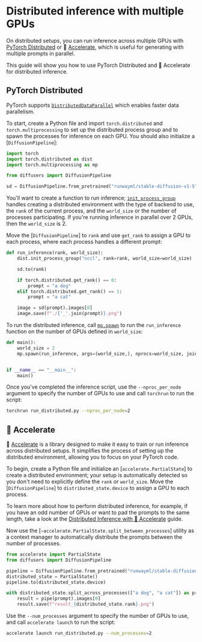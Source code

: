 # Distributed inference with multiple GPUs

On distributed setups, you can run inference across multiple GPUs with [PyTorch Distributed](https://pytorch.org/tutorials/beginner/dist_overview.html) or 🤗 [Accelerate](https://huggingface.co/docs/accelerate/index), which is useful for generating with multiple prompts in parallel.

This guide will show you how to use PyTorch Distributed and 🤗 Accelerate for distributed inference.

## PyTorch Distributed

PyTorch supports [`DistributedDataParallel`](https://pytorch.org/docs/stable/generated/torch.nn.parallel.DistributedDataParallel.html) which enables faster data parallelism.

To start, create a Python file and import `torch.distributed` and `torch.multiprocessing` to set up the distributed process group and to spawn the processes for inference on each GPU. You should also initialize a [`DiffusionPipeline`]:

```py
import torch
import torch.distributed as dist
import torch.multiprocessing as mp

from diffusers import DiffusionPipeline

sd = DiffusionPipeline.from_pretrained("runwayml/stable-diffusion-v1-5", torch_dtype=torch.float16)
```

You'll want to create a function to run inference; [`init_process_group`](https://pytorch.org/docs/stable/distributed.html?highlight=init_process_group#torch.distributed.init_process_group) handles creating a distributed environment with the type of backend to use, the `rank` of the current process, and the `world_size` or the number of processes participating. If you're running inference in parallel over 2 GPUs, then the `world_size` is 2.

Move the [`DiffusionPipeline`] to `rank` and use `get_rank` to assign a GPU to each process, where each process handles a different prompt:

```py
def run_inference(rank, world_size):
    dist.init_process_group("nccl", rank=rank, world_size=world_size)

    sd.to(rank)

    if torch.distributed.get_rank() == 0:
        prompt = "a dog"
    elif torch.distributed.get_rank() == 1:
        prompt = "a cat"

    image = sd(prompt).images[0]
    image.save(f"./{'_'.join(prompt)}.png")
```

To run the distributed inference, call [`mp.spawn`](https://pytorch.org/docs/stable/multiprocessing.html#torch.multiprocessing.spawn) to run the `run_inference` function on the number of GPUs defined in `world_size`:

```py
def main():
    world_size = 2
    mp.spawn(run_inference, args=(world_size,), nprocs=world_size, join=True)


if __name__ == "__main__":
    main()
```

Once you've completed the inference script, use the `--nproc_per_node` argument to specify the number of GPUs to use and call `torchrun` to run the script:

```bash
torchrun run_distributed.py --nproc_per_node=2
```

## 🤗 Accelerate

🤗 [Accelerate](https://huggingface.co/docs/accelerate/index) is a library designed to make it easy to train or run inference across distributed setups. It simplifies the process of setting up the distributed environment, allowing you to focus on your PyTorch code.

To begin, create a Python file and initialize an [`accelerate.PartialState`] to create a distributed environment; your setup is automatically detected so you don't need to explicitly define the `rank` or `world_size`. Move the [`DiffusionPipeline`] to `distributed_state.device` to assign a GPU to each process.

<Tip>

To learn more about how to perform distributed inference, for example, if you have an odd number of GPUs or want to pad the prompts to the same length, take a look at the [Distributed Inference with 🤗 Accelerate](https://huggingface.co/docs/accelerate/en/usage_guides/distributed_inference#distributed-inference-with-accelerate) guide.

</Tip>

Now use the [`~accelerate.PartialState.split_between_processes`] utility as a context manager to automatically distribute the prompts between the number of processes.

```py
from accelerate import PartialState
from diffusers import DiffusionPipeline

pipeline = DiffusionPipeline.from_pretrained("runwayml/stable-diffusion-v1-5", torch_dtype=torch.float16)
distributed_state = PartialState()
pipeline.to(distributed_state.device)

with distributed_state.split_across_processes(["a dog", "a cat"]) as prompt:
    result = pipe(prompt).images[0]
    result.save(f"result_{distributed_state.rank}.png")
```

Use the `--num_processes` argument to specify the number of GPUs to use, and call `accelerate launch` to run the script:

```bash
accelerate launch run_distributed.py --num_processes=2
```